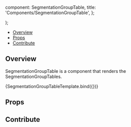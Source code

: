 
  component: SegmentationGroupTable,
  title: 'Components/SegmentationGroupTable',
};

<Meta
  title="Components/SegmentationGroupTable"
  component={SegmentationGroupTable}
/>

  <div className="w-64 h-96 bg-primary-dark">
    <SegmentationGroupTable {...args} />
  </div>
);

<Heading
  title="SegmentationGroupTable"
  componentRelativePath="SegmentationGroupTable/SegmentationGroupTable.tsx"
/>

- [Overview](#overview)
- [Props](#props)
- [Contribute](#contribute)

## Overview

SegmentationGroupTable is a component that renders the SegmentationGroupTables.

<Canvas>
  <Story
    name="Overview"
    args={{
      activeSegmentationId: 'ed8d6f8d-4035-438d-9032-36d5912aaa3a',
      showAddSegmentation: true,
      isMinimized: {"4be5-b9b2-ed33-fa86970568e7": false},
      showAddSegment: true,
       segmentations: [
  {
    "id": "4be5-b9b2-ed33-fa86970568e7",
    "volumeId": "a3b0f15f-4be5-b9b2-ed33-fa86970568e7",
    "activeSegmentIndex": 1,
    "cachedStats": {},
    "label": "Segmentation",
    "segmentsLocked": {},
    "type": "LABELMAP",
    "displayText": [],
    "hydrated": true,
    "segmentCount": 3,
    "segments": [
      null,
      {
        "label": "Segment 1",
        "segmentIndex": 1,
        "color": [
          128,
          174,
          128
        ],
        "opacity": 255,
        "isVisible": true,
        "isLocked": false,
      },
      {
        "label": "Segment 2",
        "segmentIndex": 2,
        "color": [
          241,
          214,
          145
        ],
        "opacity": 255,
        "isVisible": true,
        "isLocked": false,
      },
      {
        "label": "Segment 3",
        "segmentIndex": 3,
        "color": [
          141,
          114,
          145
        ],
        "opacity": 255,
        "isVisible": false,
        "isLocked": false
      }
    ],
    "isActive": false,
    "colorLUTIndex": 1,
    "isVisible": true
  },
  {
    "id": "a3b0f15f-4be5-b9b2-ed33-fa86970568e7",
    "volumeId": "a3b0f15f-4be5-b9b2-ed33-fa86970568e7",
    "activeSegmentIndex": 1,
    "cachedStats": {},
    "label": "Segmentation2",
    "segmentsLocked": {},
    "type": "LABELMAP",
    "displayText": [],
    "hydrated": true,
    "segmentCount": 2,
    "segments": [
      null,
      {
        "label": "Segment 1",
        "segmentIndex": 1,
        "color": [
          228,
          174,
          128
        ],
        "opacity": 255,
        "isVisible": true,
        "isLocked": false,
      },
    ],
    "isActive": true,
    "colorLUTIndex": 1,
    "isVisible": true
  }
]
    }}
  >
    {SegmentationGroupTableTemplate.bind({})}
  </Story>
</Canvas>

## Props

<ArgsTable of={SegmentationGroupTable} />

## Contribute

<Footer componentRelativePath="SegmentationGroupTable/__stories__/SegmentationGroupTable.stories.mdx" />
